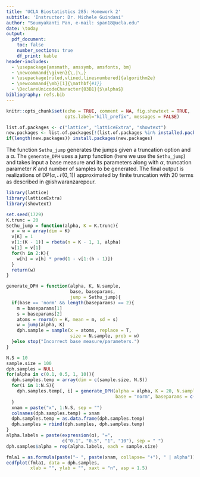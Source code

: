 ```yaml
---
title: 'UCLA Biostatistics 285: Homework 2'
subtitle: 'Instructor: Dr. Michele Guindani'
author: "Soumyakanti Pan, e-mail: span18@ucla.edu"
date: \today
output: 
  pdf_document:
    toc: false
    number_sections: true
    df_print: kable
header-includes:
  - \usepackage{amsmath, amssymb, amsfonts, bm}
  - \newcommand{\given}{\,|\,}
  - \usepackage[ruled,vlined,linesnumbered]{algorithm2e}
  - \newcommand{\mb}[1]{\mathbf{#1}}
  - \DeclareUnicodeCharacter{03B1}{$\alpha$}
bibliography: refs.bib
---
```


```r
knitr::opts_chunk$set(echo = TRUE, comment = NA, fig.showtext = TRUE,
                      opts.label="kill_prefix", messages = FALSE)
```

```r
list.of.packages <- c("lattice", "latticeExtra", "showtext")
new.packages <- list.of.packages[!(list.of.packages %in% installed.packages()[,"Package"])]
if(length(new.packages)) install.packages(new.packages)
```

\section{Problem 1}

\subsection{Part 1}

The function `Sethu_jump` generates the jumps given a truncation option and a $\alpha$. The `generate_DPH` uses a jump function (here we use the `Sethu_jump`) and takes input a base measure and its parameters along with $\alpha$, truncation parameter $K$ and number of samples to be generated. The final output is realizations of $\text{DP}(\alpha, \mathcal{N}(0, 1))$ approximated by finite truncation with 20 terms as described in @ishwaranzarepour.

```r
library(lattice)
library(latticeExtra)
library(showtext)
```

```r
set.seed(1729)
K.trunc = 20
Sethu_jump = function(alpha, K = K.trunc){
  v = w = array(dim = K)
  v[K] = 1
  v[1:(K - 1)] = rbeta(n = K - 1, 1, alpha)
  w[1] = v[1]
  for(h in 2:K){
    w[h] = v[h] * prod(1 - v[1:(h - 1)])
  }
  return(w)
}

generate_DPH = function(alpha, K, N.sample, 
                        base, baseparams, 
                        jump = Sethu_jump){
  if(base == 'norm' && length(baseparams) == 2){
    m = baseparams[1]
    s = baseparams[2]
    atoms = rnorm(n = K, mean = m, sd = s)
    w = jump(alpha, K)
    dph.sample = sample(x = atoms, replace = T, 
                        size = N.sample, prob = w)
  }else stop("Incorrect base measure/parameters.")
}
```

```r
N.S = 10
sample.size = 100
dph.samples = NULL
for(alpha in c(0.1, 0.5, 1, 10)){
  dph.samples.temp = array(dim = c(sample.size, N.S))
  for(i in 1:N.S){
    dph.samples.temp[, i] = generate_DPH(alpha = alpha, K = 20, N.sample = sample.size,
                                         base = "norm", baseparams = c(0, 1))
  }
  xnam = paste("x", 1:N.S, sep = "")
  colnames(dph.samples.temp) = xnam
  dph.samples.temp = as.data.frame(dph.samples.temp)
  dph.samples = rbind(dph.samples, dph.samples.temp)
}
alpha.labels = paste(expression(α), "=",
                     c("0.1", "0.5", "1", "10"), sep = " ")
dph.samples$alpha = rep(alpha.labels, each = sample.size)

fmla1 = as.formula(paste("~ ", paste(xnam, collapse= "+"), " | alpha"))
ecdfplot(fmla1, data = dph.samples,
         xlab = "", ylab = "", xaxt = "n", asp = 1.5)
```



\section*{References}

<div id="refs"></div>